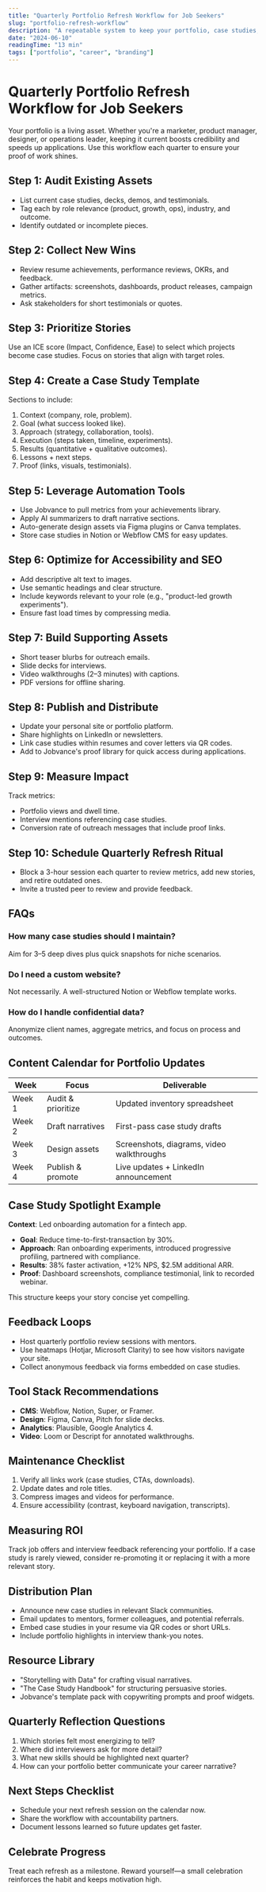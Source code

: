 ```yaml
---
title: "Quarterly Portfolio Refresh Workflow for Job Seekers"
slug: "portfolio-refresh-workflow"
description: "A repeatable system to keep your portfolio, case studies, and proof points ready for every application."
date: "2024-06-10"
readingTime: "13 min"
tags: ["portfolio", "career", "branding"]
---
```


# Quarterly Portfolio Refresh Workflow for Job Seekers

Your portfolio is a living asset. Whether you're a marketer, product manager, designer, or operations leader, keeping it current boosts credibility and speeds up applications. Use this workflow each quarter to ensure your proof of work shines.

## Step 1: Audit Existing Assets

- List current case studies, decks, demos, and testimonials.
- Tag each by role relevance (product, growth, ops), industry, and outcome.
- Identify outdated or incomplete pieces.

## Step 2: Collect New Wins

- Review resume achievements, performance reviews, OKRs, and feedback.
- Gather artifacts: screenshots, dashboards, product releases, campaign metrics.
- Ask stakeholders for short testimonials or quotes.

## Step 3: Prioritize Stories

Use an ICE score (Impact, Confidence, Ease) to select which projects become case studies. Focus on stories that align with target roles.

## Step 4: Create a Case Study Template

Sections to include:

1. Context (company, role, problem).
2. Goal (what success looked like).
3. Approach (strategy, collaboration, tools).
4. Execution (steps taken, timeline, experiments).
5. Results (quantitative + qualitative outcomes).
6. Lessons + next steps.
7. Proof (links, visuals, testimonials).

## Step 5: Leverage Automation Tools

- Use Jobvance to pull metrics from your achievements library.
- Apply AI summarizers to draft narrative sections.
- Auto-generate design assets via Figma plugins or Canva templates.
- Store case studies in Notion or Webflow CMS for easy updates.

## Step 6: Optimize for Accessibility and SEO

- Add descriptive alt text to images.
- Use semantic headings and clear structure.
- Include keywords relevant to your role (e.g., "product-led growth experiments").
- Ensure fast load times by compressing media.

## Step 7: Build Supporting Assets

- Short teaser blurbs for outreach emails.
- Slide decks for interviews.
- Video walkthroughs (2–3 minutes) with captions.
- PDF versions for offline sharing.

## Step 8: Publish and Distribute

- Update your personal site or portfolio platform.
- Share highlights on LinkedIn or newsletters.
- Link case studies within resumes and cover letters via QR codes.
- Add to Jobvance's proof library for quick access during applications.

## Step 9: Measure Impact

Track metrics:

- Portfolio views and dwell time.
- Interview mentions referencing case studies.
- Conversion rate of outreach messages that include proof links.

## Step 10: Schedule Quarterly Refresh Ritual

- Block a 3-hour session each quarter to review metrics, add new stories, and retire outdated ones.
- Invite a trusted peer to review and provide feedback.

## FAQs

### How many case studies should I maintain?
Aim for 3–5 deep dives plus quick snapshots for niche scenarios.

### Do I need a custom website?
Not necessarily. A well-structured Notion or Webflow template works.

### How do I handle confidential data?
Anonymize client names, aggregate metrics, and focus on process and outcomes.

<script type="application/ld+json">
{
  "@context": "https://schema.org",
  "@type": "FAQPage",
  "mainEntity": [
    {
      "@type": "Question",
      "name": "How many case studies should I maintain?",
      "acceptedAnswer": {
        "@type": "Answer",
        "text": "Aim for 3–5 deep dives plus quick snapshots for niche scenarios."
      }
    },
    {
      "@type": "Question",
      "name": "Do I need a custom website?",
      "acceptedAnswer": {
        "@type": "Answer",
        "text": "Not necessarily. A well-structured Notion or Webflow template works."
      }
    },
    {
      "@type": "Question",
      "name": "How do I handle confidential data?",
      "acceptedAnswer": {
        "@type": "Answer",
        "text": "Anonymize client names, aggregate metrics, and focus on process and outcomes."
      }
    }
  ]
}
</script>


## Content Calendar for Portfolio Updates

| Week | Focus | Deliverable |
| --- | --- | --- |
| Week 1 | Audit & prioritize | Updated inventory spreadsheet |
| Week 2 | Draft narratives | First-pass case study drafts |
| Week 3 | Design assets | Screenshots, diagrams, video walkthroughs |
| Week 4 | Publish & promote | Live updates + LinkedIn announcement |

## Case Study Spotlight Example

**Context**: Led onboarding automation for a fintech app.

- **Goal**: Reduce time-to-first-transaction by 30%.
- **Approach**: Ran onboarding experiments, introduced progressive profiling, partnered with compliance.
- **Results**: 38% faster activation, +12% NPS, $2.5M additional ARR.
- **Proof**: Dashboard screenshots, compliance testimonial, link to recorded webinar.

This structure keeps your story concise yet compelling.

## Feedback Loops

- Host quarterly portfolio review sessions with mentors.
- Use heatmaps (Hotjar, Microsoft Clarity) to see how visitors navigate your site.
- Collect anonymous feedback via forms embedded on case studies.

## Tool Stack Recommendations

- **CMS**: Webflow, Notion, Super, or Framer.
- **Design**: Figma, Canva, Pitch for slide decks.
- **Analytics**: Plausible, Google Analytics 4.
- **Video**: Loom or Descript for annotated walkthroughs.

## Maintenance Checklist

1. Verify all links work (case studies, CTAs, downloads).
2. Update dates and role titles.
3. Compress images and videos for performance.
4. Ensure accessibility (contrast, keyboard navigation, transcripts).

## Measuring ROI

Track job offers and interview feedback referencing your portfolio. If a case study is rarely viewed, consider re-promoting it or replacing it with a more relevant story.


## Distribution Plan

- Announce new case studies in relevant Slack communities.
- Email updates to mentors, former colleagues, and potential referrals.
- Embed case studies in your resume via QR codes or short URLs.
- Include portfolio highlights in interview thank-you notes.

## Resource Library

- "Storytelling with Data" for crafting visual narratives.
- "The Case Study Handbook" for structuring persuasive stories.
- Jobvance's template pack with copywriting prompts and proof widgets.

## Quarterly Reflection Questions

1. Which stories felt most energizing to tell?
2. Where did interviewers ask for more detail?
3. What new skills should be highlighted next quarter?
4. How can your portfolio better communicate your career narrative?


## Next Steps Checklist

- Schedule your next refresh session on the calendar now.
- Share the workflow with accountability partners.
- Document lessons learned so future updates get faster.


## Celebrate Progress

Treat each refresh as a milestone. Reward yourself—a small celebration reinforces the habit and keeps motivation high.

